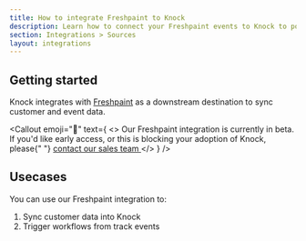 ```yaml
---
title: How to integrate Freshpaint to Knock
description: Learn how to connect your Freshpaint events to Knock to power your workflows
section: Integrations > Sources
layout: integrations
---
```



## Getting started

Knock integrates with [Freshpaint](https://freshpaint.io) as a downstream destination to sync customer and event data.

<Callout
  emoji="🚧"
  text={
    <>
      Our Freshpaint integration is currently in beta. If you'd like early
      access, or this is blocking your adoption of Knock, please{" "}
      <a href="mailto:sales@knock.app?subject=Freshpaint integration">
        contact our sales team
      </a>
    </>
  }
/>

## Usecases

You can use our Freshpaint integration to:

1. Sync customer data into Knock
2. Trigger workflows from track events
